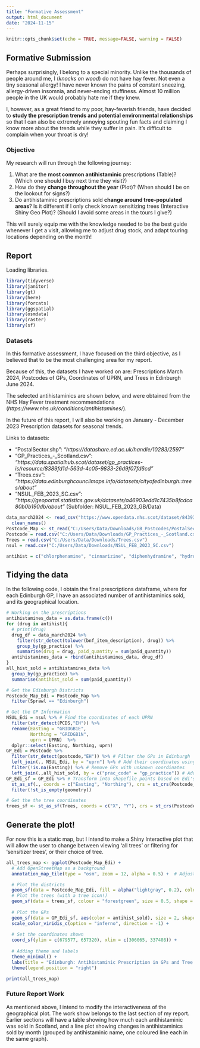 ```yaml
---
title: "Formative Assessment"
output: html_document
date: "2024-11-15"
---
```


```r
knitr::opts_chunk$set(echo = TRUE, message=FALSE, warning = FALSE)
```

## Formative Submission

Perhaps surprisingly, I belong to a special minority. Unlike the thousands of people around me, I (*knocks on wood*) do not have hay fever. Not even a tiny seasonal allergy! I have never known the pains of constant sneezing, allergy-driven insomnia, and never-ending stuffiness. Almost 10 million people in the UK would probably hate me if they knew.

I, however, as a great friend to my poor, hay-feverish friends, have decided to **study the prescription trends and potential environmental relationships** so that I can also be extremely annoying spouting fun facts and claiming I know more about the trends while they suffer in pain. It's difficult to complain when your throat is dry!

### Objective

My research will run through the following journey:

1. What are the **most common antihistaminic** prescriptions (Table)? (Which one should I buy next time they visit?)
2. How do they **change throughout the year** (Plot)? (When should I be on the lookout for signs?)
3. Do antihistaminic prescriptions sold **change around tree-populated areas**? Is it different if I only check known sensitizing trees (Interactive Shiny Geo Plot)? (Should I avoid some areas in the tours I give?)

This will surely equip me with the knowledge needed to be the best guide whenever I get a visit, allowing me to adjust drug stock, and adapt touring locations depending on the month!

## Report

Loading libraries.
```r
library(tidyverse)
library(janitor) 
library(gt) 
library(here)
library(forcats)
library(ggspatial)
library(osmdata)
library(raster)
library(sf)
```


### Datasets

In this formative assessment, I have focused on the third objective, as I believed that to be the most challenging area for my report. 

Because of this, the datasets I have worked on are: Prescriptions March 2024, Postcodes of GPs, Coordinates of UPRN, and Trees in Edinburgh June 2024.

The selected antihistaminics are shown below, and were obtained from the NHS Hay Fever treatment recommendations (*https://www.nhs.uk/conditions/antihistamines/*).

In the future of this report, I will also be working on January - December 2023 Prescription datasets for seasonal trends.

Links to datasets:

- "PostalSector.shp": *"https://datashare.ed.ac.uk/handle/10283/2597"*
- "GP_Practices_-_Scotland.csv": *"https://data.spatialhub.scot/dataset/gp_practices-is/resource/8389fd1d-563d-4c05-9833-26d9f07fd6cd"*
- "Trees.csv": *"https://data.edinburghcouncilmaps.info/datasets/cityofedinburgh::trees/about"*
- "NSUL_FEB_2023_SC.csv": *"https://geoportal.statistics.gov.uk/datasets/a46903edd1c7435b8fcdca80b0b190db/about"* (Subfolder: NSUL_FEB_2023_GB/Data)


```r
data_march2024 <- read_csv("https://www.opendata.nhs.scot/dataset/84393984-14e9-4b0d-a797-b288db64d088/resource/a42762ac-47cb-4fb6-b9b1-2478a588c0ed/download/pitc202403.csv") %>% 
  clean_names()
Postcode_Map <- st_read("C:/Users/Data/Downloads/GB_Postcodes/PostalSector.shp")
Postcode = read.csv("C:/Users/Data/Downloads/GP_Practices_-_Scotland.csv")
Trees = read.csv("C:/Users/Data/Downloads/Trees.csv")
nsul = read.csv("C:/Users/Data/Downloads/NSUL_FEB_2023_SC.csv")

antihist = c("chlorphenamine", "cinnarizine", "diphenhydramine", "hydroxyzine", "promethazine", "acrivastine", "cetirizine", "fexofenadine", "loratadine")
```

## Tidying the data

In the following code, I obtain the final prescriptions dataframe, where for each Edinburgh GP, I have an associated number of antihistaminics sold, and its geographical location.

```r
# Working on the prescriptions
antihistamines_data = as.data.frame(c())
for (drug in antihist){
  # print(drug)
  drug_df = data_march2024 %>% 
    filter(str_detect(tolower(bnf_item_description), drug)) %>% 
    group_by(gp_practice) %>% 
    summarise(drug = drug, paid_quantity = sum(paid_quantity)) 
  antihistamines_data = rbind(antihistamines_data, drug_df)
}
all_hist_sold = antihistamines_data %>% 
  group_by(gp_practice) %>% 
  summarise(antihist_sold = sum(paid_quantity))

# Get the Edinburgh Districts
Postcode_Map_Edi = Postcode_Map %>%
  filter(Sprawl == "Edinburgh")

# Get the GP Information 
NSUL_Edi = nsul %>% # Find the coordinates of each UPRN
  filter(str_detect(PCDS,"EH")) %>% 
  rename(Easting = "GRIDGB1E",
         Northing = "GRIDGB1N",
         uprn = UPRN)  %>% 
  dplyr::select(Easting, Northing, uprn) 
GP_Edi = Postcode %>% 
  filter(str_detect(postcode,"EH")) %>% # Filter the GPs in Edinburgh
  left_join(., NSUL_Edi, by = "uprn") %>% # Add their coordinates using UPRN
  filter(!is.na(Easting)) %>% # Remove GPs with unknown coordinates
  left_join(.,all_hist_sold, by = c("prac_code" = "gp_practice")) # Add antihistaminics sold
GP_Edi_sf = GP_Edi %>% # Transform into shapefile points based on Edi's districts, and remove if any is empty
  st_as_sf(., coords = c("Easting", "Northing"), crs = st_crs(Postcode_Map_Edi)) %>% 
  filter(!st_is_empty(geometry))

# Get the the tree coordinates
trees_sf <- st_as_sf(Trees, coords = c("X", "Y"), crs = st_crs(Postcode_Map_Edi))
```


## Generate the plot!

For now this is a static map, but I intend to make a Shiny Interactive plot that will allow the user to change between viewing 'all trees' or filtering for 'sensitizer trees', or their choice of tree.

```r
all_trees_map <- ggplot(Postcode_Map_Edi) +
  # Add OpenStreetMap as a background
  annotation_map_tile(type = "osm", zoom = 12, alpha = 0.5) +  # Adjust zoom level to fit the plot

  # Plot the districts
  geom_sf(data = Postcode_Map_Edi, fill = alpha("lightgray", 0.2), color = "deeppink", size = 0.5) +
  # Plot the trees (with a tree icon!)
  geom_sf(data = trees_sf, colour = "forestgreen", size = 0.5, shape = "\U0001F332") +
  
  # Plot the GPs
  geom_sf(data = GP_Edi_sf, aes(color = antihist_sold), size = 2, shape = 17) + #"\U0001F3E0") +
  scale_color_viridis_c(option = "inferno", direction = -1) +
  
  # Set the coordinates shown
  coord_sf(ylim = c(679577, 657320), xlim = c(306065, 337408)) +
  
  # Adding theme and labels
  theme_minimal() +
  labs(title = "Edinburgh: Antihistaminic Prescription in GPs and Tree Location", subtitle = "Prescriptions Data (gradient triangles): March 2024; Tree Data (green tree icons): June 2024", caption = "Edinburgh Map from OpenStreetMap (OSM)", colour = "Antihistaminics Sold") +
  theme(legend.position = "right")

print(all_trees_map)
```


### Future Report Work

As mentioned above, I intend to modify the interactiveness of the geographical plot. The work show belongs to the last section of my report. Earlier sections will have a table showing how much each antihistaminic was sold in Scotland, and a line plot showing changes in antihistaminics sold by month (grouped by antihistaminic name, one coloured line each in the same graph).
